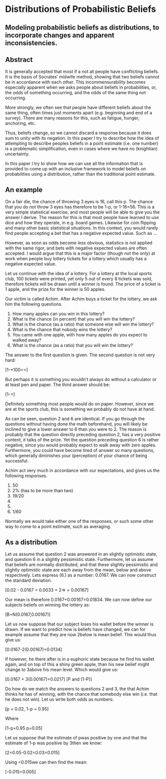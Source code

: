 Distributions of Probabilistic Beliefs
========================================================
Modeling probabilistic beliefs as distributions, to incorporate changes and apparent inconsistencies.
--------------------------------------------------------

Abstract
--------------------------------------------------------
It is generally accepted that most if a not all people have conflicting beliefs. It is the basis of Socrates' midwife method, showing that two beliefs cannot be in accordance with each other. This incommensurability becomes especially apparent when we asks people about beliefs in probabilities, or, the odds of something occurring, and the odds of the same thing not occurring.

More strongly, we often see that people have different beliefs about the same thing, often times just moments apart (e.g. beginning and end of a survey). There are many reasons for this, such as fatigue, hunger, anchoring, etc.

Thus, beliefs change, so we cannot discard a response because it does sum to unity with its negation. In this paper I try to describe how the idea of attempting to describe peoples beliefs in a point estimate (i.e. one number) is a problematic simplification, even in cases where we have no (knightian) uncertainty.

In this paper I try to show how we can use all the information that is provided to come up with an inclusive framework to model beliefs on probabilities using a distribution, rather than the traditional point estimate.

An example
--------------------------------------------------------
On a fair die, the chance of throwing 3 eyes is 16, call this p. The chance that you do not throw 3 eyes has therefore to be 1-p, or 1-16=56. This is a very simple statistical exercise, and most people will be able to give you the answer I derive. The reason for this is that most people have learned to use dice and how they operate, in e.g. board games. Likewise for coin flipping and many other basic statistical situations. In this context, you would rarely find people accepting a bet that has a negative expected value. Such as ...

However, as soon as odds become less obvious, statistics is not applied with the same rigor, and bets with negative expected values are often accepted. I would argue that this is a major factor (though not the only) at work when people buy lottery tickets for a lottery which usually has a negative expected value.

Let us continue with the idea of a lottery. For a lottery at the local sports club, 100 tickets were printed, yet only 5 out of every 8 tickets was sold, therefore tickets will be drawn until a winner is found. The price of a ticket is 1 apple, and the prize for the winner is 50 apples.

Our victim is called Achim. After Achim buys a ticket for the lottery, we ask him the following questions.

1. How many apples can you win in this lottery?
2. What is the chance (in percent) that you will win the lottery?
3. What is the chance (as a ratio) that someone else will win the lottery?
4. What is the chance that nobody wins the lottery?
5. You came with one apple, with how many apples do you expect to walked away?
6. What is the chance (as a ratio) that you will win the lottery?

The answer to the first question is given. The second question is not very hard:

\[1-\frac{5}{8}*100=\frac{1}{62.5}=\frac{2}{125}\]

But perhaps it is something you wouldn't always do without a calculator or at least pen and paper. The third answer should be:

\[1-\frac{2}{125}=\frac{123}{125}\]

Definitely something most people would do on paper. However, since we are at the sports club, this is something we probably do not have at hand.

As can be seen, question 2 and 6 are identical. If you go through the questions without having done the math beforehand, you will likely be inclined to give a lower answer to 6 than you were to 2. The reason is probably that the question directly preceding question 2, has a very positive content, it talks of the prize. Yet the question preceding question 6 is rather negative, since you would probably expect to walk away with zero apples. Furthermore, you could have become tired of answer so many questions, which generally diminishes your (perception) of your chance of being successful.

Achim act very much in accordance with our expectations, and gives us the following responses.

1. 50
2. 2% (has to be more than two)
3. 19/20
4.
5. 
6. 1/60

Normally we would take either one of the responses, or such some other way to come to a point estimate, such as averaging. 

As a distribution
--------------------------------------------------------
Let us assume that question 2 was answered in an slightly optimistic state, and question 6 in a slightly pessimistic state. Furthermore, let us assume that beliefs are normally distributed, and that these slightly pessimistic and slightly optimistic state are each away from the mean, below and above respectively. Lets express (6.) as a number: 0.0167. We can now construct the standard deviation.

\[0.02 - 0.0167 = 0.0033 = 2\sigma => \sigma = 0.00167\]

Our mean is therefore 0.0167+0.00167=0.01834. We can now define our subjects beliefs on winning the lottery as:

\[B~N(0.0167,0.00167)\]

Let us now suppose that our subject loses his wallet before the winner is drawn. If we want to predict how is beliefs have changed, we can for example assume that they are now 2below is mean belief. This would thus give us:

\[0.0167-2(0.00167)=0.0134\]

If however, he there after is in a euphoric state because he find his wallet again, and on top of this a shiny green apple, than his new belief might change to 3above his mean level. Which would give us:

\[0.0167 + 3(0.00167)=0.0217\]
\[P and (1-P)\]

Do how do we match the answers to questions 2 and 3, the that Achim thinks he has of winning, with the chance that somebody else win (i.e. that he does not win). Let us write both odds as numbers:

\[p = 0.02, 1-p = 0.95\]

Where

\[1-p=0.95 p=0.05\]

Let us suppose that the estimate of pwas positive by one and that the estimate of 1-p was positive by 3then we know:

\[2=0.05-0.02=0.03=0.015\]

Using =0.015we can then find the mean:

\[\sigma=0.02-0.015=0.005\]